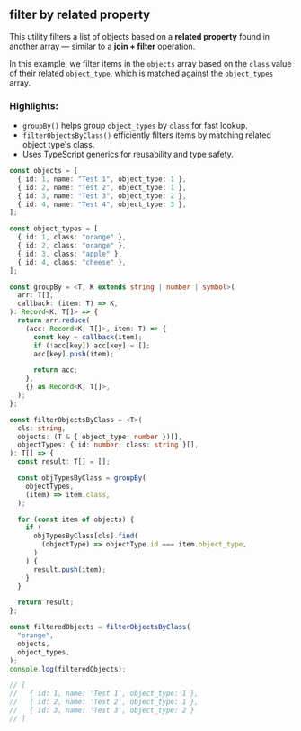 
## filter by related property

This utility filters a list of objects based on a **related property** found in another array — similar to a **join + filter** operation.

In this example, we filter items in the `objects` array based on the `class` value of their related `object_type`, which is matched against the `object_types` array.

### Highlights:
- `groupBy()` helps group `object_types` by `class` for fast lookup.
- `filterObjectsByClass()` efficiently filters items by matching related object type's class.
- Uses TypeScript generics for reusability and type safety.

```ts filename="filter by related" copy
const objects = [
  { id: 1, name: "Test 1", object_type: 1 },
  { id: 2, name: "Test 2", object_type: 1 },
  { id: 3, name: "Test 3", object_type: 2 },
  { id: 4, name: "Test 4", object_type: 3 },
];

const object_types = [
  { id: 1, class: "orange" },
  { id: 2, class: "orange" },
  { id: 3, class: "apple" },
  { id: 4, class: "cheese" },
];

const groupBy = <T, K extends string | number | symbol>(
  arr: T[],
  callback: (item: T) => K,
): Record<K, T[]> => {
  return arr.reduce(
    (acc: Record<K, T[]>, item: T) => {
      const key = callback(item);
      if (!acc[key]) acc[key] = [];
      acc[key].push(item);

      return acc;
    },
    {} as Record<K, T[]>,
  );
};

const filterObjectsByClass = <T>(
  cls: string,
  objects: (T & { object_type: number })[],
  objectTypes: { id: number; class: string }[],
): T[] => {
  const result: T[] = [];

  const objTypesByClass = groupBy(
    objectTypes,
    (item) => item.class,
  );

  for (const item of objects) {
    if (
      objTypesByClass[cls].find(
        (objectType) => objectType.id === item.object_type,
      )
    ) {
      result.push(item);
    }
  }

  return result;
};

const filteredObjects = filterObjectsByClass(
  "orange",
  objects,
  object_types,
);
console.log(filteredObjects);

// [
//   { id: 1, name: 'Test 1', object_type: 1 },
//   { id: 2, name: 'Test 2', object_type: 1 },
//   { id: 3, name: 'Test 3', object_type: 2 }
// ]
```
